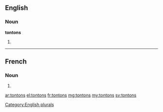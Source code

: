 ==English==

===Noun===
'''tontons'''

# {{plural of|tonton}}

[[Category:English plurals]]

----

==French==

===Noun===
{{head|fr|g=m-p}}

# {{plural of|tonton|lang=fr}}

[[ar:tontons]]
[[el:tontons]]
[[fr:tontons]]
[[mg:tontons]]
[[my:tontons]]
[[sv:tontons]]